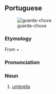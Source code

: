 ==Portuguese==
[[File:Regnhlíf.jpg|thumb|guarda-chuva]]

===Etymology===
From {{m|pt|guardar||to guard}} + {{m|pt|chuva||rain}}.

===Pronunciation===
{{pt-IPA}}

===Noun===
{{pt-noun|m|s|old=1}}

# [[umbrella]]
#: {{syn|pt|chapéu-de-chuva}}

{{cln|pt|verb-noun compounds}}